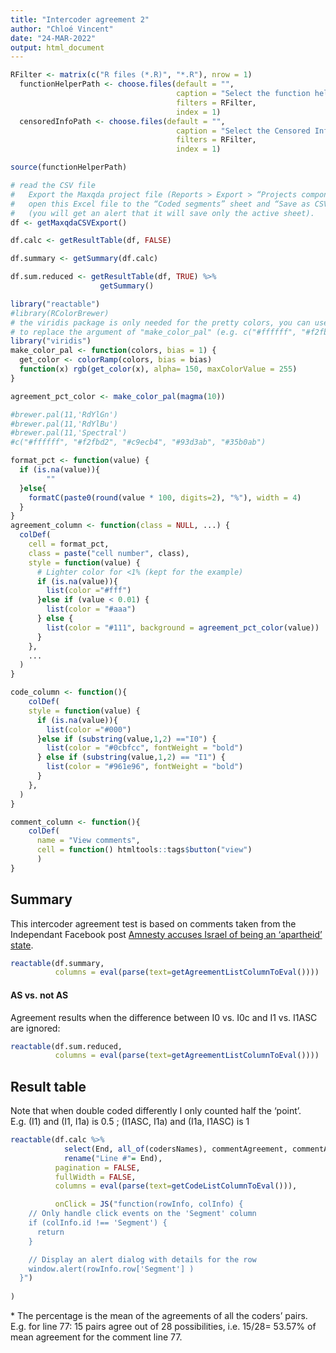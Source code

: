 ```yaml
---
title: "Intercoder agreement 2"
author: "Chloé Vincent"
date: "24-MAR-2022"
output: html_document
---
```


<!-- The option "cache=TRUE" in the code chunks getFunctionHelper and getDataframes
avoid calling the "choose.files" function which opens a window each time the script runs -->
```r
RFilter <- matrix(c("R files (*.R)", "*.R"), nrow = 1)
  functionHelperPath <- choose.files(default = "", 
                                     caption = "Select the function helper",
                                     filters = RFilter,
                                     index = 1)
  censoredInfoPath <- choose.files(default = "",
                                     caption = "Select the Censored Info file",
                                     filters = RFilter,
                                     index = 1)
```

```r

source(functionHelperPath)
```

```r
# read the CSV file
#   Export the Maxqda project file (Reports > Export > “Projects components as Excel File”), 
#   open this Excel file to the “Coded segments” sheet and “Save as CSV” 
#   (you will get an alert that it will save only the active sheet).
df <- getMaxqdaCSVExport()

df.calc <- getResultTable(df, FALSE)

df.summary <- getSummary(df.calc)

df.sum.reduced <- getResultTable(df, TRUE) %>%
                    getSummary()

```
```r
library("reactable")
#library(RColorBrewer)
# the viridis package is only needed for the pretty colors, you can use a list of colors
# to replace the argument of "make_color_pal" (e.g. c("#ffffff", "#f2fbd2",...))
library("viridis")
make_color_pal <- function(colors, bias = 1) {
  get_color <- colorRamp(colors, bias = bias)
  function(x) rgb(get_color(x), alpha= 150, maxColorValue = 255)
}

agreement_pct_color <- make_color_pal(magma(10))

#brewer.pal(11,'RdYlGn')
#brewer.pal(11,'RdYlBu')
#brewer.pal(11,'Spectral')
#c("#ffffff", "#f2fbd2", "#c9ecb4", "#93d3ab", "#35b0ab")

format_pct <- function(value) {
  if (is.na(value)){
        ""
  }else{
    formatC(paste0(round(value * 100, digits=2), "%"), width = 4)
  }
}
agreement_column <- function(class = NULL, ...) {
  colDef(
    cell = format_pct,
    class = paste("cell number", class),
    style = function(value) {
      # Lighter color for <1% (kept for the example)
      if (is.na(value)){
        list(color ="#fff")
      }else if (value < 0.01) {
        list(color = "#aaa")
      } else {
        list(color = "#111", background = agreement_pct_color(value))
      }
    },
    ...
  )
}

code_column <- function(){
    colDef(
    style = function(value) {
      if (is.na(value)){
        list(color ="#000")
      }else if (substring(value,1,2) =="I0") {
        list(color = "#0cbfcc", fontWeight = "bold")
      } else if (substring(value,1,2) == "I1") {
        list(color = "#961e96", fontWeight = "bold")
      }
    },
  )
}

comment_column <- function(){
    colDef(
      name = "View comments",
      cell = function() htmltools::tags$button("view")
      )
}

```



## Summary

This intercoder agreement test is based on comments taken from the Independant Facebook post [Amnesty accuses Israel of being an ‘apartheid’ state](https://www.facebook.com/TheIndependentOnline/posts/10159970276036636).

```r
reactable(df.summary,
          columns = eval(parse(text=getAgreementListColumnToEval())))
```

#### AS vs. not AS

Agreement results when the difference between I0 vs. I0c and I1 vs. I1ASC are ignored:
```r
reactable(df.sum.reduced,
          columns = eval(parse(text=getAgreementListColumnToEval())))
```

## Result table

<!-- Note that the last line (647) was not filtered out, even though it's the 51st comment coded, because more than half of the coders did code it and it didn't change the final results much. -->
Note that when double coded differently I only counted half the 'point'.<br/>
E.g. (I1) and (I1, I1a) is 0.5 ; (I1ASC, I1a) and (I1a, I1ASC) is 1

```r
reactable(df.calc %>% 
            select(End, all_of(codersNames), commentAgreement, commentAgreement.red, Segment)%>%
            rename("Line #"= End),
          pagination = FALSE,
          fullWidth = FALSE,
          columns = eval(parse(text=getCodeListColumnToEval())),

          onClick = JS("function(rowInfo, colInfo) {
    // Only handle click events on the 'Segment' column
    if (colInfo.id !== 'Segment') {
      return
    }

    // Display an alert dialog with details for the row
    window.alert(rowInfo.row['Segment'] )
  }")          
          
)

```
\* The percentage is the mean of the agreements of all the coders' pairs. <br/>
 E.g. for line 77: 15 pairs agree out of 28 possibilities, i.e. 15/28= 53.57% of mean agreement for the comment line 77.
